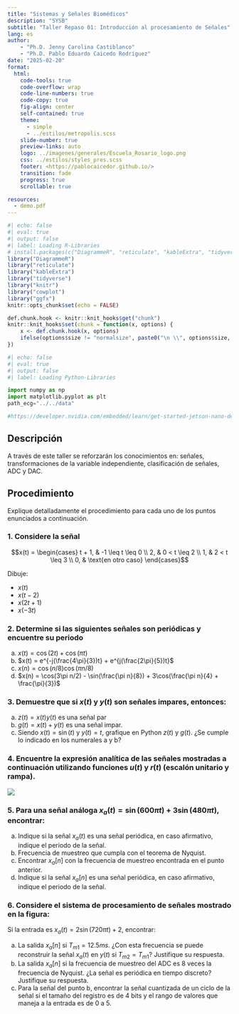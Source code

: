 ```yaml
---
title: "Sistemas y Señales Biomédicos"
description: "SYSB"
subtitle: "Taller Repaso 01: Introducción al procesamiento de Señales"
lang: es
author: 
    - "Ph.D. Jenny Carolina Castiblanco"
    - "Ph.D. Pablo Eduardo Caicedo Rodríguez"
date: "2025-02-20"
format:
  html: 
    code-tools: true
    code-overflow: wrap
    code-line-numbers: true
    code-copy: true
    fig-align: center
    self-contained: true
    theme: 
      - simple
      - ../estilos/metropolis.scss
    slide-number: true
    preview-links: auto
    logo: ../imagenes/generales/Escuela_Rosario_logo.png
    css: ../estilos/styles_pres.scss
    footer: <https://pablocaicedor.github.io/>
    transition: fade
    progress: true
    scrollable: true

resources:
  - demo.pdf
---
```


```r
#| echo: false
#| eval: true
#| output: false
#| label: Loading R-Libraries
# install.packages(c("DiagrammeR", "reticulate", "kableExtra", "tidyverse", "knitr", "cowplot", "ggfx"))
library("DiagrammeR")
library("reticulate")
library("kableExtra")
library("tidyverse")
library("knitr")
library("cowplot")
library("ggfx")
knitr::opts_chunk$set(echo = FALSE)

def.chunk.hook <- knitr::knit_hooks$get("chunk")
knitr::knit_hooks$set(chunk = function(x, options) {
    x <- def.chunk.hook(x, options)
    ifelse(options$size != "normalsize", paste0("\n \\", options$size, "\n\n", x, "\n\n \\normalsize"), x)
})
```

```python
#| echo: false
#| eval: true
#| output: false
#| label: Loading Python-Libraries

import numpy as np
import matplotlib.pyplot as plt
path_ecg="../../data"

#https://developer.nvidia.com/embedded/learn/get-started-jetson-nano-devkit#write

```



## Descripción  
A través de este taller se reforzarán los conocimientos en: señales, transformaciones de la 
variable independiente, clasificación de señales, ADC y DAC.  

## Procedimiento  
Explique detalladamente el procedimiento para cada uno de los puntos enunciados a continuación.  

### 1. Considere la señal
$$x(t) = \begin{cases} 
  t + 1, & -1 \leq t \leq 0 \\ 
  2, & 0 < t \leq 2 \\ 
  1, & 2 < t \leq 3 \\ 
  0, & \text{en otro caso} 
 \end{cases}$$

Dibuje:

- $x(t)$
- $x(t - 2)$
- $x(2t + 1)$
- $x(-3t)$

### 2. Determine si las siguientes señales son periódicas y encuentre su periodo  

a) $x(t) = \cos(2t) + \cos(\pi t)$  
b) $x(t) = e^{-j(\frac{4\pi}{3})t} + e^{j(\frac{2\pi}{5})t}$  
c) $x(n) = \cos(n/8) \cos(\pi n/8)$  
d) $x(n) = \cos(3\pi n/2) - \sin(\frac{\pi n}{8}) + 3\cos(\frac{\pi n}{4} + \frac{\pi}{3})$  

### 3. Demuestre que si $x(t)$ y $y(t)$ son señales impares, entonces:  

a) $z(t) = x(t)y(t)$ es una señal par  
b) $g(t) = x(t) + y(t)$ es una señal impar.  
c) Siendo $x(t) = \sin(t)$ y $y(t) = t$, grafique en Python $z(t)$ y $g(t)$. ¿Se cumple lo indicado en los numerales a y b?  

### 4. Encuentre la expresión analítica de las señales mostradas a continuación utilizando funciones $u(t)$ y $r(t)$ (escalón unitario y rampa).  

![](../imagenes/Talleres/sysb20251_taller01.png)

### 5. Para una señal análoga $x_a(t) = \sin(600\pi t) + 3\sin(480\pi t)$, encontrar:

a) Indique si la señal $x_a(t)$ es una señal periódica, en caso afirmativo, indique el periodo de la señal.  
b) Frecuencia de muestreo que cumpla con el teorema de Nyquist.  
c) Encontrar $x_a[n]$ con la frecuencia de muestreo encontrada en el punto anterior.  
d) Indique si la señal $x_a[n]$ es una señal periódica, en caso afirmativo, indique el periodo de la señal.  

### 6. Considere el sistema de procesamiento de señales mostrado en la figura:

Si la entrada es $x_a(t) = 2 \sin(720\pi t) + 2$, encontrar:  

a) La salida $x_a[n]$ si $T_{m1} = 12.5ms$. ¿Con esta frecuencia se puede reconstruir la señal $x_a(t)$ en $y(t)$ si $T_{m2} = T_{m1}$? Justifique su respuesta.  
b) La salida $x_a[n]$ si la frecuencia de muestreo del ADC es 8 veces la frecuencia de Nyquist. ¿La señal es periódica en tiempo discreto? Justifique su respuesta.  
c) Para la señal del punto b, encontrar la señal cuantizada de un ciclo de la señal si el tamaño del registro es de 4 bits y el rango de valores que maneja a la entrada es de 0 a 5.  
